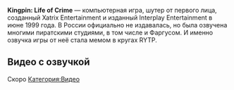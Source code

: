 '''Kingpin: Life of Crime''' — компьютерная игра, шутер от первого лица, созданный Xatrix Entertainment и изданный Interplay Entertainment в июне 1999 года. В России официально не издавалась, но была озвучена многими пиратскими студиями, в том числе и  Фаргусом. И именно озвучка игры от неё стала мемом в кругах RYTP.
==Видео с озвучкой==
Скоро
[[Категория:Видео]]